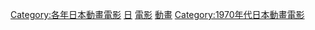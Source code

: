 {{Yearnav|日本動畫電影}}

[[Category:各年日本動畫電影|Category:各年日本動畫電影]]
[[Category:1978年動畫電影|日]]
[[Category:1978年日本動畫作品|電影]]
[[Category:1978年日本電影作品|動畫]]
[[Category:1970年代日本動畫電影|Category:1970年代日本動畫電影]]